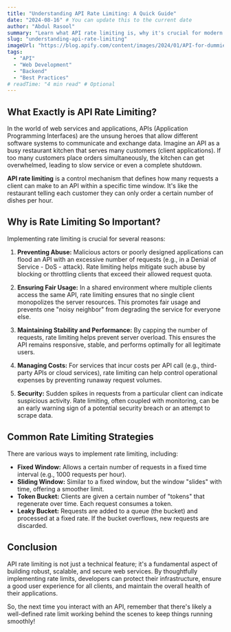 ```yaml
---
title: "Understanding API Rate Limiting: A Quick Guide"
date: "2024-08-16" # You can update this to the current date
author: "Abdul Rasool"
summary: "Learn what API rate limiting is, why it's crucial for modern web services, and how it helps maintain stability and fairness."
slug: "understanding-api-rate-limiting"
imageUrl: "https://blog.apify.com/content/images/2024/01/API-for-dummies.jpg" 
tags:
  - "API"
  - "Web Development"
  - "Backend"
  - "Best Practices"
# readTime: "4 min read" # Optional
---
```


## What Exactly is API Rate Limiting?

In the world of web services and applications, APIs (Application Programming Interfaces) are the unsung heroes that allow different software systems to communicate and exchange data. Imagine an API as a busy restaurant kitchen that serves many customers (client applications). If too many customers place orders simultaneously, the kitchen can get overwhelmed, leading to slow service or even a complete shutdown.

**API rate limiting** is a control mechanism that defines how many requests a client can make to an API within a specific time window. It's like the restaurant telling each customer they can only order a certain number of dishes per hour.

## Why is Rate Limiting So Important?

Implementing rate limiting is crucial for several reasons:

1.  **Preventing Abuse:** Malicious actors or poorly designed applications can flood an API with an excessive number of requests (e.g., in a Denial of Service - DoS - attack). Rate limiting helps mitigate such abuse by blocking or throttling clients that exceed their allowed request quota.

2.  **Ensuring Fair Usage:** In a shared environment where multiple clients access the same API, rate limiting ensures that no single client monopolizes the server resources. This promotes fair usage and prevents one "noisy neighbor" from degrading the service for everyone else.

3.  **Maintaining Stability and Performance:** By capping the number of requests, rate limiting helps prevent server overload. This ensures the API remains responsive, stable, and performs optimally for all legitimate users.

4.  **Managing Costs:** For services that incur costs per API call (e.g., third-party APIs or cloud services), rate limiting can help control operational expenses by preventing runaway request volumes.

5.  **Security:** Sudden spikes in requests from a particular client can indicate suspicious activity. Rate limiting, often coupled with monitoring, can be an early warning sign of a potential security breach or an attempt to scrape data.

## Common Rate Limiting Strategies

There are various ways to implement rate limiting, including:

*   **Fixed Window:** Allows a certain number of requests in a fixed time interval (e.g., 1000 requests per hour).
*   **Sliding Window:** Similar to a fixed window, but the window "slides" with time, offering a smoother limit.
*   **Token Bucket:** Clients are given a certain number of "tokens" that regenerate over time. Each request consumes a token.
*   **Leaky Bucket:** Requests are added to a queue (the bucket) and processed at a fixed rate. If the bucket overflows, new requests are discarded.

## Conclusion

API rate limiting is not just a technical feature; it's a fundamental aspect of building robust, scalable, and secure web services. By thoughtfully implementing rate limits, developers can protect their infrastructure, ensure a good user experience for all clients, and maintain the overall health of their applications.

So, the next time you interact with an API, remember that there's likely a well-defined rate limit working behind the scenes to keep things running smoothly!

